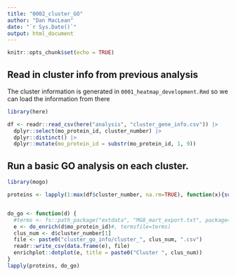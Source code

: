 ```yaml
---
title: "0002_cluster_GO"
author: "Dan MacLean"
date: "`r Sys.Date()`"
output: html_document
---
```


```r
knitr::opts_chunk$set(echo = TRUE)
```

## Read in cluster info from previous analysis

The cluster information is generated in `0001_heatmap_development.Rmd` so we can load the information from there

```r
library(here)

df <- readr::read_csv(here("analysis", "cluster_gene_info.csv")) |> 
  dplyr::select(mo_protein_id, cluster_number) |> 
  dplyr::distinct() |> 
  dplyr::mutate(mo_protein_id = substr(mo_protein_id, 1, 9))
```

## Run a basic GO analysis on each cluster.

```r
library(mogo)

proteins <- lapply(1:max(df$cluster_number, na.rm=TRUE), function(x){subset(df, cluster_number == x)})


do_go <- function(d) {
  #terms <- fs::path_package("extdata", "MG8_mart_export.txt", package="mogo")
  e <- do_enrich(d$mo_protein_id)#, termsfile=terms)
  clus_num <- d$cluster_number[1]
  file <- paste0("cluster_go_info/cluster_", clus_num, ".csv")
  readr::write_csv(data.frame(e), file)
  enrichplot::dotplot(e, title = paste0("Cluster ", clus_num))
}
lapply(proteins, do_go)
```

